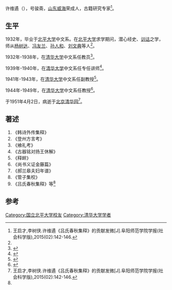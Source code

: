 许维遹（{{Bd|1902年|3=1951年|4=4月2日}}），号骏斋，[[山东省|山东]][[威海市|威海]]荣成人，古籍研究专家<ref name=":0">王启才,李树侠.许维遹《吕氏春秋集释》的贡献发微[J].阜阳师范学院学报(社会科学版),2015(02):142-146.</ref>。

== 生平 ==
1932年，毕业于[[國立北平大學|北平大学]]中文系。在[[國立北平大學|北平大学]]求学期问，潜心经史、[[训诂学|训诂]]之学，师从[[杨树达|杨树达]]、[[冯友兰|冯友兰]]、[[孙人和|孙人和]]、[[刘文典|刘文典]]等人<ref name=":0" />。

1932年-1938年，在[[清华大学|清华大学]]中文系任教员<ref name=":1">{{Cite web|title=大师风采|url=http://www.zhongwen.tsinghua.edu.cn/publish/cll/2075/index.html|accessdate=2020-08-02|author=清华大学中国语言文学系|date=|format=|publisher=|language=|archive-date=2020-01-23|archive-url=https://web.archive.org/web/20200123145137/http://www.zhongwen.tsinghua.edu.cn/publish/cll/2075/index.html|dead-url=no}}</ref>。

1939年-1940年，在[[清华大学|清华大学]]中文系任专任讲师<ref name=":1">{{Cite web|title=大师风采|url=http://www.zhongwen.tsinghua.edu.cn/publish/cll/2075/index.html|accessdate=2020-08-02|author=清华大学中国语言文学系|date=|format=|publisher=|language=}}</ref>。

1941年-1943年，在[[清华大学|清华大学]]中文系任副教授<ref name=":1">{{Cite web|title=大师风采|url=http://www.zhongwen.tsinghua.edu.cn/publish/cll/2075/index.html|accessdate=2020-08-02|author=清华大学中国语言文学系|date=|format=|publisher=|language=}}</ref>。

1944年-1949年，在[[清华大学|清华大学]]中文系任教授<ref name=":1">{{Cite web|title=大师风采|url=http://www.zhongwen.tsinghua.edu.cn/publish/cll/2075/index.html|accessdate=2020-08-02|author=清华大学中国语言文学系|date=|format=|publisher=|language=}}</ref>。

于1951年4月2日，病逝于[[北京市|北京]][[清華園|清华园]]<ref name=":0">王启才,李树侠.许维遹《吕氏春秋集释》的贡献发微[J].阜阳师范学院学报(社会科学版),2015(02):142-146.</ref>。

== 著述 ==

# 《韩诗外传集释》
# 《登州方言考》
# 《飨礼考》
# 《古器铭对扬王休解》
# 《释衅》
# 《尚书义证金藤篇》
# 《郝兰皋夫妇年谱》
# 《管子集校》
# 《吕氏春秋集释》等<ref name=":0" />

== 参考 ==
<references />

[[Category:国立北平大学校友|Category:国立北平大学校友]]
[[Category:清华大学学者|Category:清华大学学者]]